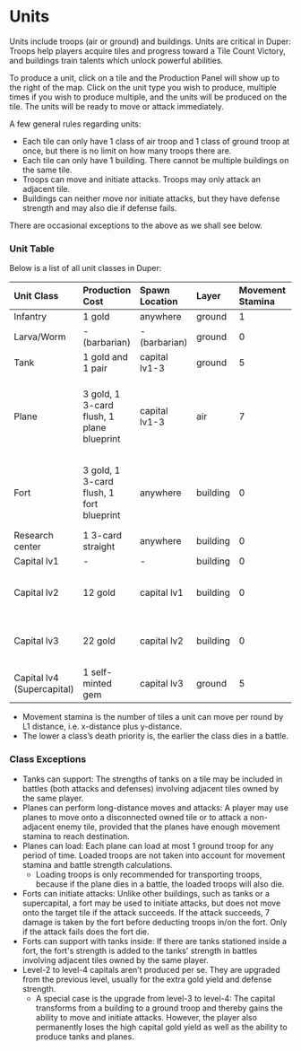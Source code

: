 # Units

Units include troops (air or ground) and buildings. Units are critical in Duper: Troops help players acquire tiles and progress toward a Tile Count Victory, and buildings train talents which unlock powerful abilities.

To produce a unit, click on a tile and the Production Panel will show up to the right of the map. Click on the unit type you wish to produce, multiple times if you wish to produce multiple, and the units will be produced on the tile. The units will be ready to move or attack immediately.

A few general rules regarding units:

- Each tile can only have 1 class of air troop and 1 class of ground troop at once, but there is no limit on how many troops there are.
- Each tile can only have 1 building. There cannot be multiple buildings on the same tile.
- Troops can move and initiate attacks. Troops may only attack an adjacent tile.
- Buildings can neither move nor initiate attacks, but they have defense strength and may also die if defense fails.

There are occasional exceptions to the above as we shall see below.

### Unit Table

Below is a list of all unit classes in Duper:

| Unit Class                 | Production Cost                           | Spawn Location | Layer    | Movement Stamina | Strength | Death Priority        | Class Exceptions                                     |
| :------------------------- | :---------------------------------------- | :------------- | :------- | :--------------- | :------- | :-------------------- | :--------------------------------------------------- |
| Infantry                   | 1 gold                                    | anywhere       | ground   | 1                | 1        | 1                     |                                                      |
| Larva/Worm                 | - (barbarian)                             | - (barbarian)  | ground   | 0                | 1        | 1                     |                                                      |
| Tank                       | 1 gold and 1 pair                         | capital lv1-3  | ground   | 5                | 3        | 2, or 5 if supporting | can support                                          |
| Plane                      | 3 gold, 1 3-card flush, 1 plane blueprint | capital lv1-3  | air      | 7                | 4        | 3                     | can perform long-distance moves and attack; can load |
| Fort                       | 3 gold, 1 3-card flush, 1 fort blueprint  | anywhere       | building | 0                | 7        | 6                     | can initiate attacks; can support with tanks inside  |
| Research center            | 1 3-card straight                         | anywhere       | building | 0                | 1        | 6                     |                                                      |
| Capital lv1                | -                                         | -              | building | 0                | 12       | 6                     |                                                      |
| Capital lv2                | 12 gold                                   | capital lv1    | building | 0                | 16       | 6                     | replaces capital lv1; deals 1 card                   |
| Capital lv3                | 22 gold                                   | capital lv2    | building | 0                | 22       | 6                     | replaces capital lv2; deals 2 cards                  |
| Capital lv4 (Supercapital) | 1 self-minted gem                         | capital lv3    | ground   | 5                | 20       | 4                     | replaces capital lv3                                 |

- Movement stamina is the number of tiles a unit can move per round by L1 distance, i.e. x-distance plus y-distance.
- The lower a class’s death priority is, the earlier the class dies in a battle.

### Class Exceptions

- Tanks can support: The strengths of tanks on a tile may be included in battles (both attacks and defenses) involving adjacent tiles owned by the same player.
- Planes can perform long-distance moves and attacks: A player may use planes to move onto a disconnected owned tile or to attack a non-adjacent enemy tile, provided that the planes have enough movement stamina to reach destination.
- Planes can load: Each plane can load at most 1 ground troop for any period of time. Loaded troops are not taken into account for movement stamina and battle strength calculations.
  - Loading troops is only recommended for transporting troops, because if the plane dies in a battle, the loaded troops will also die.
- Forts can initiate attacks: Unlike other buildings, such as tanks or a supercapital, a fort may be used to initiate attacks, but does not move onto the target tile if the attack succeeds. If the attack succeeds, 7 damage is taken by the fort before deducting troops in/on the fort. Only if the attack fails does the fort die.
- Forts can support with tanks inside: If there are tanks stationed inside a fort, the fort's strength is added to the tanks' strength in battles involving adjacent tiles owned by the same player.
- Level-2 to level-4 capitals aren’t produced per se. They are upgraded from the previous level, usually for the extra gold yield and defense strength.
  - A special case is the upgrade from level-3 to level-4: The capital transforms from a building to a ground troop and thereby gains the ability to move and initiate attacks. However, the player also permanently loses the high capital gold yield as well as the ability to produce tanks and planes.
